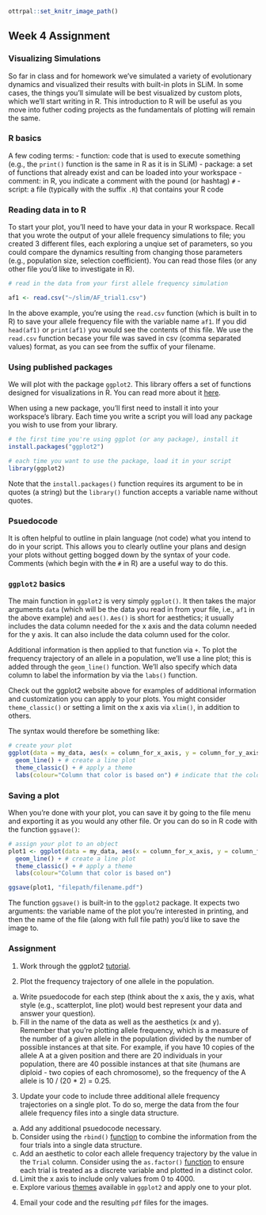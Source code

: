 ```r
ottrpal::set_knitr_image_path()
``` 

## Week 4 Assignment

### Visualizing Simulations 

So far in class and for homework we've simulated a variety of evolutionary dynamics and visualized their results with built-in plots in SLiM. In some cases, the things you'll simulate will be best visualized by custom plots, which we'll start writing in R. This introduction to R will be useful as you move into futher coding projects as the fundamentals of plotting will remain the same. 

### R basics 

A few coding terms:
- function: code that is used to execute something (e.g., the `print()` function is the same in R as it is in SLiM)
- package: a set of functions that already exist and can be loaded into your workspace
- comment: in R, you indicate a comment with the pound (or hashtag) `#` 
- script: a file (typically with the suffix `.R`) that contains your R code

### Reading data in to R 

To start your plot, you'll need to have your data in your R workspace. Recall that you wrote the output of your allele frequency simulations to file; you created 3 different files, each exploring a unqiue set of parameters, so you could compare the dynamics resulting from changing those parameters (e.g., population size, selection coefficient). You can read those files (or any other file you'd like to investigate in R). 

```r
# read in the data from your first allele frequency simulation

af1 <- read.csv("~/slim/AF_trial1.csv")
```

In the above example, you're using the `read.csv` function (which is built in to R) to save your allele frequency file with the variable name `af1`. If you did `head(af1)` or `print(af1)` you would see the contents of this file. We use the `read.csv` function becase your file was saved in csv (comma separated values) format, as you can see from the suffix of your filename. 

### Using published packages 

We will plot with the package `ggplot2`. This library offers a set of functions designed for visualizations in R. You can read more about it [here](https://ggplot2.tidyverse.org/). 

When using a new package, you'll first need to install it into your workspace's library. Each time you write a script you will load any package you wish to use from your library. 

```r
# the first time you're using ggplot (or any package), install it
install.packages("ggplot2")

# each time you want to use the package, load it in your script 
library(ggplot2) 
```

Note that the `install.packages()` function requires its argument to be in quotes (a string) but the `library()` function accepts a variable name without quotes. 

### Psuedocode 

It is often helpful to outline in plain language (not code) what you intend to do in your script. This allows you to clearly outline your plans and design your plots without getting bogged down by the syntax of your code. Comments (which begin with the `#` in R) are a useful way to do this. 

### `ggplot2` basics 

The main function in `ggplot2` is very simply `ggplot()`. It then takes the major arguments `data` (which will be the data you read in from your file, i.e., `af1` in the above example) and `aes()`. `Aes()` is short for aesthetics; it usually includes the data column needed for the x axis and the data column needed for the y axis. It can also include the data column used for the color. 

Additional information is then applied to that function via `+`. To plot the frequency trajectory of an allele in a population, we'll use a line plot; this is added through the `geom_line()` function. We'll also specify which data column to label the information by via the `labs()` function. 

Check out the ggplot2 website above for examples of additional information and customization you can apply to your plots. You might consider `theme_classic()` or setting a limit on the x axis via `xlim()`, in addition to others. 

The syntax would therefore be something like: 

```r
# create your plot 
ggplot(data = my_data, aes(x = column_for_x_axis, y = column_for_y_axis, color = as.factor(column_to_base_colors_on))) + 
  geom_line() + # create a line plot 
  theme_classic() + # apply a theme
  labs(colour="Column that color is based on") # indicate that the color is based on whatever column you chose   
```

### Saving a plot 

When you're done with your plot, you can save it by going to the file menu and exporting it as you would any other file. Or you can do so in R code with the function `ggsave()`: 

```r
# assign your plot to an object 
plot1 <- ggplot(data = my_data, aes(x = column_for_x_axis, y = column_for_y_axis, color = as.factor(column_to_base_colors_on))) + 
  geom_line() + # create a line plot 
  theme_classic() + # apply a theme
  labs(colour="Column that color is based on")

ggsave(plot1, "filepath/filename.pdf")
```

The function `ggsave()` is built-in to the `ggplot2` package. It expects two arguments: the variable name of the plot you're interested in printing, and then the name of the file (along with full file path) you'd like to save the image to. 

### Assignment 

1. Work through the ggplot2 [tutorial](https://r-statistics.co/Complete-Ggplot2-Tutorial-Part1-With-R-Code.html). 

2. Plot the frequency trajectory of one allele in the population. 

a. Write psuedocode for each step (think about the x axis, the y axis, what style (e.g., scatterplot, line plot) would best represent your data and answer your question).
b. Fill in the name of the data as well as the aesthetics (x and y). Remember that you're plotting allele frequency, which is a measure of the number of a given allele in the population divided by the number of possible instances at that site. For example, if you have 10 copies of the allele A at a given position and there are 20 individuals in your population, there are 40 possible instances at that site (humans are diploid - two copies of each chromosome), so the frequency of the A allele is 10 / (20 * 2) = 0.25. 

3. Update your code to include three additional allele frequency trajectories on a single plot. To do so, merge the data from the four allele frequency files into a single data structure.

a. Add any additional psuedocode necessary.
b. Consider using the `rbind()` [function](https://www.digitalocean.com/community/tutorials/rbind-function-r) to combine the information from the four trials into a single data structure. 
c. Add an aesthetic to color each allele frequency trajectory by the value in the `Trial` column. Consider using the `as.factor()` [function](https://www.educative.io/answers/what-is-the-asfactor-function-in-r) to ensure each trial is treated as a discrete variable and plotted in a distinct color. 
d. Limit the x axis to include only values from 0 to 4000. 
e. Explore various [themes](https://ggplot2.tidyverse.org/reference/ggtheme.html) available in `ggplot2` and apply one to your plot. 

4. Email your code and the resulting `pdf` files for the images. 





